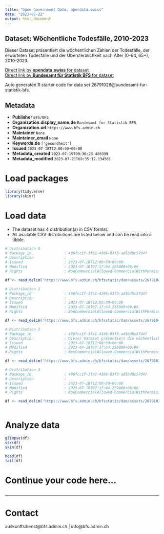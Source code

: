 ```yaml
---
title: "Open Government Data, opendata.swiss"
date: "2023-07-22"
output: html_document
---
```


## Dataset: Wöchentliche Todesfälle, 2010-2023

Dieser Dataset präsentiert die wöchentlichen Zahlen der Todesfälle, der erwarteten Todesfälle und der Übersterblichkeit nach Alter (0-64, 65+), 2010-2023.

[Direct link by **opendata.swiss** for dataset](https://opendata.swiss/de/dataset/wochentliche-todesfalle-2010-2023)<br>
[Direct link by **Bundesamt für Statistik BFS** for dataset](https://www.bfs.admin.ch/asset/de/ts-d-14.03.04.03-wr)

Auto generated R starter code for data set 26791026@bundesamt-fur-statistik-bfs.

## Metadata

- **Publisher** `BFS/OFS`
- **Organization.display_name.de** `Bundesamt für Statistik BFS`
- **Organization.url** `https://www.bfs.admin.ch`
- **Maintainer** `None`
- **Maintainer_email** `None`
- **Keywords.de** `['gesundheit']`
- **Issued** `2023-07-18T12:00:00+00:00`
- **Metadata_created** `2023-07-19T09:36:23.406399`
- **Metadata_modified** `2023-07-21T09:35:12.134561`


# Load packages

```r

library(tidyverse)
library(skimr)

```

# Load data

-   The dataset has 4 distribution(s) in CSV format.
-   All available CSV distributions are listed below and can be read into a tibble.

```r

# Distribution 0
# Package_id               : 486fcc1f-3fa1-4306-83f3-ad5bd8c57d47
# Description              : 
# Issued                   : 2023-07-18T12:00:00+00:00
# Modified                 : 2023-07-18T07:17:04.265000+00:00
# Rights                   : NonCommercialAllowed-CommercialWithPermission-ReferenceRequired

df <- read_delim('https://www.bfs.admin.ch/bfsstatic/dam/assets/26791041/master')

# Distribution 1
# Package_id               : 486fcc1f-3fa1-4306-83f3-ad5bd8c57d47
# Description              : 
# Issued                   : 2023-07-18T12:00:00+00:00
# Modified                 : 2023-07-18T07:17:04.285000+00:00
# Rights                   : NonCommercialAllowed-CommercialWithPermission-ReferenceRequired

df <- read_delim('https://www.bfs.admin.ch/bfsstatic/dam/assets/26791048/master')

# Distribution 2
# Package_id               : 486fcc1f-3fa1-4306-83f3-ad5bd8c57d47
# Description              : Dieser Dataset präsentiert die wöchentlichen Zahlen der Todesfälle, der erwarteten Todesfälle und der Übersterblichkeit nach Alter (0-64, 65+), 2010-2023.
# Issued                   : 2023-07-18T12:00:00+00:00
# Modified                 : 2023-07-18T07:17:04.258000+00:00
# Rights                   : NonCommercialAllowed-CommercialWithPermission-ReferenceRequired

df <- read_delim('https://www.bfs.admin.ch/bfsstatic/dam/assets/26791034/master')

# Distribution 3
# Package_id               : 486fcc1f-3fa1-4306-83f3-ad5bd8c57d47
# Description              : 
# Issued                   : 2023-07-18T12:00:00+00:00
# Modified                 : 2023-07-18T07:17:04.259000+00:00
# Rights                   : NonCommercialAllowed-CommercialWithPermission-ReferenceRequired

df <- read_delim('https://www.bfs.admin.ch/bfsstatic/dam/assets/26791036/master')



```

# Analyze data

```r

glimpse(df)
str(df)
skim(df)

head(df)
tail(df)

```

# Continue your code here...

```r

```

------------------------------------------------------------------------

# Contact

auskunftsdienst@bfs.admin.ch | info@bfs.admin.ch

